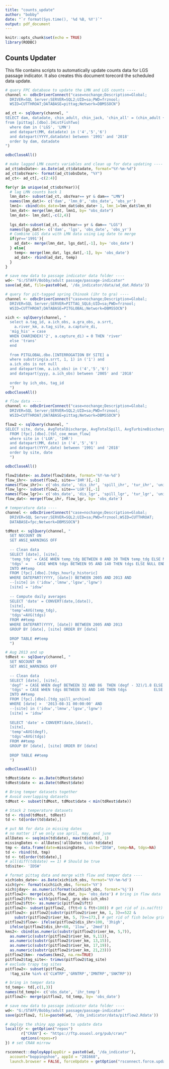 ```yaml
---
title: "counts_update"
author: "bobby"
date: "`r format(Sys.time(), '%d %B, %Y')`"
output: pdf_document
---
```


```r
knitr::opts_chunk$set(echo = TRUE)
library(RODBC)
```

## Counts Updater  
This file contains scripts to automatically update counts data for LGS passage indicator. It also creates this document torecord the scheduled data update.

```r
# query FPC database to update the LMN and LGS counts ----
channel <- odbcDriverConnect("case=nochange;Description=Global;
  DRIVER=SQL Server;SERVER=SQL2;UID=sa;PWD=frznool;
  WSID=CUTTHROAT;DATABASE=pittag;Network=DBMSSOCN")

ad_ct <- sqlQuery(channel, "
SELECT dam, datadate, chin_adult, chin_jack, 'chin_all' = (chin_adult + chin_jack) 
from [pittag].[dbo].[HistFishTwo]
  where dam in ('LGS', 'LMN')
  and datepart(MM, datadate) in ('4','5','6')
  and datepart(YYYY,datadate) between '1991' and '2018'
  order by dam, datadate
")

odbcCloseAll()

# make lagged LMN counts variables and clean up for data updating ----
ad_ct$obsDate<- as.Date(ad_ct$datadate, format="%Y-%m-%d")
ad_ct$obsYear<- format(ad_ct$obsDate, "%Y")
ad_ct<- ad_ct[,-c(2:4)]

for(yr in unique(ad_ct$obsYear)){
  # lag LMN counts back 1
  lmn_dat<- subset(ad_ct, obsYear== yr & dam== "LMN")
  names(lmn_dat)<- c('dam', 'lmn_0', 'obs_date', 'obs_yr')
  lmn1<- cbind(obs_date=lmn_dat$obs_date+ 1, lmn_1=lmn_dat$lmn_0)
  lmn_dat<- merge(lmn_dat, lmn1, by= "obs_date")
  lmn_dat<- lmn_dat[,-c(2,4)]
  
  lgs_dat<-subset(ad_ct, obsYear== yr & dam== "LGS")
  names(lgs_dat)<- c('dam', 'lgs', 'obs_date', 'obs_yr')
  # Combine LGS data with LMN data using Lag date to merge
  if(yr=='1991'){
    ad_dat<- merge(lmn_dat, lgs_dat[,-1], by= 'obs_date')
  } else{
    temp<- merge(lmn_dat, lgs_dat[,-1], by= 'obs_date')
    ad_dat<- rbind(ad_dat, temp)
  }
}

# save new data to passage indicator data folder ----
wd<- "G:/STAFF/Bobby/adult passage/passage-indicator"
save(ad_dat, file=paste0(wd, '/da_indicator/data/ad_dat.Rdata'))
```

```r
# query for pit-tagged spring Chinook (ihr to gra) ----
channel <- odbcDriverConnect("case=nochange;Description=Global;
  DRIVER=SQL Server;SERVER=PITTAG_SQL6;UID=sa;PWD=frznool;
  WSID=CUTTHROAT;DATABASE=PITGLOBAL;Network=DBMSSOCN")

xich <- sqlQuery(channel, "
  select a.tag_id, a.ich_obs, a.gra_obs, a.srrt,
    a.river_km, a.tag_site, a.capture_di,
  'mig_his' = case
  WHEN CHARINDEX('2', a.capture_di) = 0 THEN 'river'
  else 'trans'
  end
  
  from PITGLOBAL.dbo.[INTERROGATION BY SITE] a
  where substring(a.srrt, 1, 1) in ('1') and
  a.ich_obs is not null
  and datepart(mm, a.ich_obs) in ('4','5','6')
  and datepart(yyyy, a.ich_obs) between '2005' and '2018'
  
  order by ich_obs, tag_id  
  ")
odbcCloseAll()

# flow data ----
channel <- odbcDriverConnect("case=nochange;Description=Global;
  DRIVER=SQL Server;SERVER=SQL2;UID=sa;PWD=frznool;
  WSID=CUTTHROAT;DATABASE=pittag;Network=DBMSSOCN")

flow2 <- sqlQuery(channel, "
SELECT site, date, AvgTotalDischarge, AvgTotalSpill, AvgTurbineDischarge, AvgUnitsOnLine, AvSpillPct = round(((AvgTotalSpill/AvgTotalDischarge) * 100),0)
  FROM [fpc].[dbo].[tbl_coe_mean_flow]
  where site in ('LGR', 'IHR')
  and datepart(MM, date) in ('4','5','6')
  and datepart(YYYY,date) between '1991' and '2018'
  order by site, date
  ")

odbcCloseAll()

flow2$date<- as.Date(flow2$date, format='%Y-%m-%d')
flow_ihr<- subset(flow2, site=='IHR')[,-1]
names(flow_ihr)<- c('obs_date', 'dis_ihr', 'spill_ihr', 'tur_ihr', 'unit_ihr', 'spct_ihr')
flow_lgr<- subset(flow2, site=='LGR')[,-1]
names(flow_lgr)<- c('obs_date', 'dis_lgr', 'spill_lgr', 'tur_lgr', 'unit_lgr', 'spct_lgr')
flow_dat<- merge(flow_ihr, flow_lgr, by= 'obs_date')

# temperature data ----
channel <- odbcDriverConnect("case=nochange;Description=Global;
  DRIVER=SQL Server;SERVER=SQL2;UID=sa;PWD=frznool;WSID=CUTTHROAT;
  DATABASE=fpc;Network=DBMSSOCN")

tdMost <- sqlQuery(channel, "
  SET NOCOUNT ON
  SET ANSI_WARNINGS OFF
  
  -- Clean data
  SELECT [date], [site],
  'temp_tdg' = CASE WHEN temp_tdg BETWEEN 0 AND 30 THEN temp_tdg ELSE NULL END,
  'tdgs' =    CASE WHEN tdgs BETWEEN 95 AND 140 THEN tdgs ELSE NULL END
  INTO ##temp              
  FROM [fpc].[dbo].[tdgs_hourly_historic]
  WHERE DATEPART(YYYY, [date]) BETWEEN 2005 AND 2013 AND
  --[site] in ('idsw','lmnw','lgsw','lgnw') 
  [site] = 'idsw' 
  
  -- Compute daily averages
  SELECT 'date' = CONVERT(date,[date]),
  [site],
  'temp'=AVG(temp_tdg),
  'tdgs'=AVG(tdgs)
  FROM ##temp
  WHERE DATEPART(YYYY, [date]) BETWEEN 2005 AND 2013
  GROUP BY [date], [site] ORDER BY [date]  
  
  DROP TABLE ##temp
  ")

# Aug 2013 and up
tdRest <- sqlQuery(channel, "
  SET NOCOUNT ON
  SET ANSI_WARNINGS OFF
  
  -- Clean data
  SELECT [date], [site],
  'degf' = CASE WHEN degf BETWEEN 32 AND 86  THEN (degf - 32)/1.8 ELSE NULL END,
  'tdgs' = CASE WHEN tdgs BETWEEN 95 AND 140 THEN tdgs            ELSE NULL END
  INTO ##temp              
  FROM [fpc].[dbo].[tdg_spill_archive]
  WHERE [date] >  '2013-08-31 00:00:00' AND
  --[site] in ('idsw','lmnw','lgsw','lgnw') 
  [site] = 'idsw' 
  
  SELECT 'date' = CONVERT(date,[date]),
  [site],
  'temp'=AVG(degf),
  'tdgs'=AVG(tdgs)
  FROM ##temp
  GROUP BY [date], [site] ORDER BY [date]  
  
  DROP TABLE ##temp
  ")

odbcCloseAll()

tdMost$date <- as.Date(tdMost$date)
tdRest$date <- as.Date(tdRest$date)

# Bring temper datasets together
# Avoid overlapping datasets
tdMost <- subset(tdMost, tdMost$date < min(tdRest$date))

# Stack 2 temperature datasets
td <- rbind(tdMost, tdRest)
td <- td[order(td$date),] 

# put NA for data in missing dates
# no matter if we only use april, may, and june
allDates <- seq(min(td$date), max(td$date), 1)
missingDates <- allDates[!allDates %in% td$date]
tmp <- data.frame(date=missingDates, site="IDSW", temp=NA, tdgs=NA)
td <- rbind(td, tmp)
td <- td[order(td$date),]
# all(diff(td$date) == 1) # Should be true
td$site<- 'IDSW'

# format pittag data and merge with flow and temper data ----
xich$obs_date<- as.Date(xich$ich_obs, format='%Y-%m-%d')
xich$yr<- format(xich$ich_obs, format='%Y')
xich$jday<- as.numeric(format(xich$ich_obs, format='%j'))
pitflow2<- merge(xich, flow_dat, by= 'obs_date') # bring in flow data
pitflow2$ftt<- with(pitflow2, gra_obs-ich_obs)
pitflow2$ftt<- as.numeric(pitflow2$ftt)
pitflow2<- subset(pitflow2, (ftt>0 & ftt<100)) # get rid of is.na(ftt)
pitflow2<- pitflow2[substr(pitflow2$river_km, 1, 3)==522 & 
    substr(pitflow2$river_km, 5, 7)>=173,] # get rid of fish below grinite
pitflow2$flow<- ifelse(pitflow2$dis_ihr>100, '3high',
  ifelse(pitflow2$dis_ihr<60, '1low', '2med'))
kms2<- cbind(as.numeric(substr(pitflow2$river_km, 5,7)),
  as.numeric(substr(pitflow2$river_km, 9,11)),
  as.numeric(substr(pitflow2$river_km, 13,15)),
  as.numeric(substr(pitflow2$river_km, 17,19)),
  as.numeric(substr(pitflow2$river_km, 21,23)))
pitflow2$km<- rowSums(kms2, na.rm=TRUE)
pitflow2$tag_site<- trimws(pitflow2$tag_site)
# exclude trapy tag sites
pitflow2<- subset(pitflow2,
  !tag_site %in% c('CLWTRP','GRNTRP','IMNTRP','SNKTRP'))

# bring in temper data
td_temp<- td[,c(1,3)]
names(td_temp)<- c('obs_date', 'ihr_temp')
pitflow2<- merge(pitflow2, td_temp, by= 'obs_date')

# save new data to passage indicator data folder ----
wd<- "G:/STAFF/Bobby/adult passage/passage-indicator"
save(pitflow2, file=paste0(wd, '/da_indicator/data/pitflow2.Rdata'))
```


```r
# deploy the shiny app again to update data
local({r <- getOption("repos")
       r["CRAN"] <- "https://ftp.osuosl.org/pub/cran/" 
       options(repos=r)
}) # set CRAN mirrow

rsconnect::deployApp(appDir = paste0(wd, '/da_indicator'),
  account="boppingshoe", appId = "281668",
  launch.browser = FALSE, forceUpdate = getOption("rsconnect.force.update.apps", TRUE))
```


